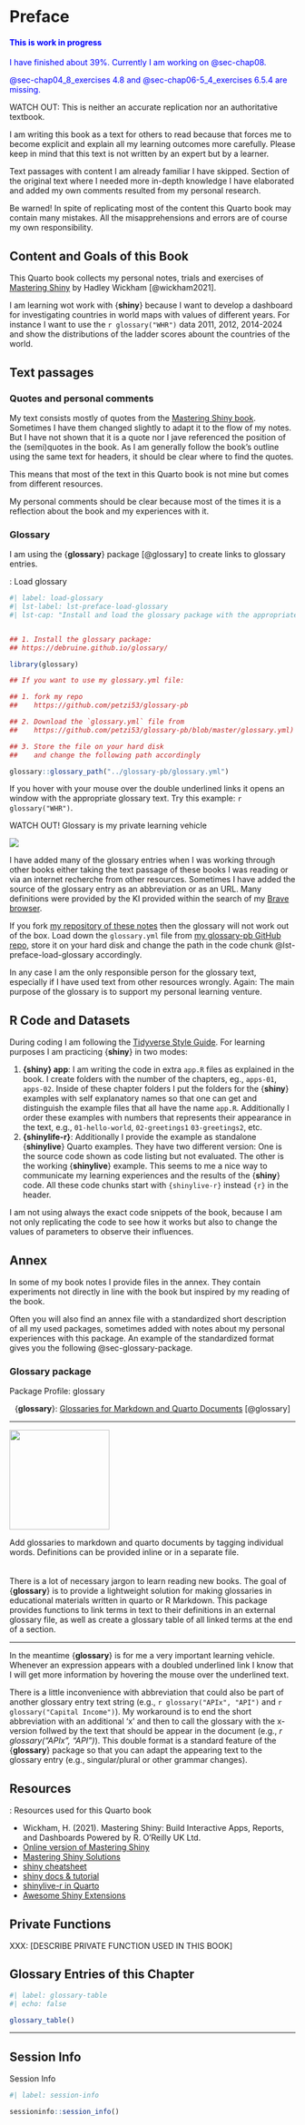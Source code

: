 # Preface {.unnumbered}

::: {.callout-note style="color: blue;"}
#### This is work in progress

I have finished about 39%. Currently I am working on @sec-chap08.

@sec-chap04_8_exercises 4.8 and @sec-chap06-5_4_exercises 6.5.4 are missing.

:::

:::::{.my-watch}
:::{.my-watch-header}
WATCH OUT: This is neither an accurate replication nor an authoritative textbook.
:::
::::{.my-watch-container}

I am writing this book as a text for others to read because that forces me to
become explicit and explain all my learning outcomes more carefully.
Please keep in mind that this text is not written by an expert but by a
learner.

Text passages with content I am already familiar I have skipped. Section
of the original text where I needed more in-depth knowledge I have
elaborated and added my own comments resulted from my personal research.

Be warned! In spite of replicating most of the content this Quarto book
may contain many mistakes. All the misapprehensions and errors are of
course my own responsibility.
::::
:::::



## Content and Goals of this Book {.unnumbered}

This Quarto book collects my personal notes, trials and exercises of
[Mastering Shiny](https://mastering-shiny.org/) by Hadley Wickham [@wickham2021].

I am learning wot work with {**shiny**} because I want to develop a dashboard for investigating countries in world maps with values of different years. For instance I want to use the `r glossary("WHR")` data 2011, 2012, 2014-2024 and show the distributions of the ladder scores abount the countries of the world.



## Text passages

### Quotes and personal comments

My text consists mostly of quotes from the [Mastering Shiny book](https://www.amazon.de/Mastering-Shiny-Interactive-Reports-Dashboards/dp/1492047384/). Sometimes I have them changed slightly to adapt it to the flow of my notes. But I have not shown that it is a quote nor I jave referenced the position of the (semi)quotes in the book. As I am generally follow the book's outline using the same text for headers, it should be clear where to find the quotes. 

This means that most of the text in this Quarto book is not mine but comes
from different resources. 

My personal comments should be clear because most of the times it is a reflection about the book and my experiences with it.



### Glossary

I am using the {**glossary**} package [@glossary] to create links to glossary
entries.

::: my-r-code
::: my-r-code-header
::: {#cnj-load-glossary}
: Load glossary
:::
:::

::: my-r-code-container


```r
#| label: load-glossary
#| lst-label: lst-preface-load-glossary
#| lst-cap: "Install and load the glossary package with the appropriate glossary.yml file"


## 1. Install the glossary package:
## https://debruine.github.io/glossary/

library(glossary)

## If you want to use my glossary.yml file:

## 1. fork my repo
##    https://github.com/petzi53/glossary-pb

## 2. Download the `glossary.yml` file from
##    https://github.com/petzi53/glossary-pb/blob/master/glossary.yml)

## 3. Store the file on your hard disk
##    and change the following path accordingly

glossary::glossary_path("../glossary-pb/glossary.yml")

```


:::
:::

If you hover with your mouse over the double underlined links it opens
an window with the appropriate glossary text. Try this example: `r glossary("WHR")`.

::: my-watch-out
::: my-watch-out-header
WATCH OUT! Glossary is my private learning vehicle
:::

::: my-watch-out-container
::: {layout="[10, 30]" layout-valign="center"}
![](https://debruine.github.io/glossary/logo.png)

I have added many of the glossary entries when I was working through
other books either taking the text passage of these books I was reading
or via an internet recherche from other resources. Sometimes I have added the
source of the glossary entry as an abbreviation or as an URL. Many definitions were provided by the KI provided within the search of my [Brave browser](https://brave.com/).
:::

:::
:::

If you fork [my repository of these notes](https://github.com/petzi53/learning-shiny) then the glossary will not
work out of the box. Load down the `glossary.yml` file from [my
glossary-pb GitHub
repo](https://github.com/petzi53/glossary-pb/blob/master/glossary.yml),
store it on your hard disk and change the path in the code chunk
@lst-preface-load-glossary accordingly.

In any case I am the only responsible person for the glossary text, especially
if I have used text from other resources wrongly. Again: The main purpose of the glossary is to support my personal learning venture.

## R Code and Datasets

During coding I am following the [Tidyverse Style Guide](https://style.tidyverse.org/). For learning purposes I am practicing {**shiny**} in two modes:

1. **{shiny} app**: I am writing the code in extra `app.R` files as explained in the book. I create folders with the number of the chapters, eg., `apps-01`, `apps-02`. Inside of these chapter folders I put the folders for the {**shiny**} examples with self explanatory names so that one can get and distinguish the example files that all have the name `app.R`. Additionally I order these examples with numbers that represents their appearance in the text, e.g., `01-hello-world`, `02-greetings1` `03-greetings2`, etc. 
2. **{shinylife-r}**: Additionally I provide the example as standalone {**shinylive**} Quarto examples. They have two different version: One is the source code shown as code listing but not evaluated. The other is the working {**shinylive**} example.  This seems to me a nice way to communicate my learning experiences and the results of the {**shiny**} code. All these code chunks start with `{shinylive-r}` instead `{r}` in the header.

::: {.callout-caution}
I am not using always the exact code snippets of the book,
because I am not only replicating the code to see how it works but also
to change the values of parameters to observe their influences.
:::

## Annex

In some of my book notes I provide files in the annex. They contain experiments not directly in line with the book but inspired by my reading of the book. 

Often you will also find an annex file with a standardized short description of all my used packages, sometimes added with notes about my personal experiences with this package. An example of the standardized format gives you the following @sec-glossary-package.

### Glossary package {#sec-glossary-package}
:::::: my-num-packagebox
::: my-num-packagebox-header
Package Profile: glossary
:::

:::: my-num-packagebox-container
<center>{**glossary**}: [Glossaries for Markdown and Quarto Documents](https://debruine.github.io/glossary/) [@glossary]</center>

------------------------------------------------------------------------

::: {layout="[10, 30]" layout-valign="center"}
![](img/logoi/logo-glossary-min.png){width="176"}

Add glossaries to markdown and quarto documents by tagging individual words. Definitions can be provided inline or in a separate file. <br/></br>   
There is a lot of necessary jargon to learn reading new books. The goal of {**glossary**} is to provide a lightweight solution for making glossaries in educational materials written in quarto or R Markdown. This package provides functions to link terms in text to their definitions in an external glossary file, as well as create a glossary table of all linked terms at the end of a section.
:::

------------------------------------------------------------------------

In the meantime {**glossary**} is for me a very important learning vehicle. Whenever an expression appears with a doubled underlined link I know that I will get more information by hovering the mouse over the underlined text.

There is a little inconvenience with abbreviation that could also be part of another glossary entry text string (e.g., `r glossary("APIx", "API")` and `r glossary("Capital Income")`). My workaround is to end the short abbreviation with an additional 'x' and then to call the glossary with the x-version follwed by the text that should be appear in the document (e.g., *r glossary("APIx", "API")*). This double format is a standard feature of the {**glossary**} package so that you can adapt the appearing text to the glossary entry (e.g., singular/plural or other grammar changes).


::::
::::::




## Resources

::: {.my-resource}
::: {.my-resource-header}
:::::: {#lem-index-book-resources}
: Resources used for this Quarto book
::::::
:::

::: {.my-resource-container}

- Wickham, H. (2021). Mastering Shiny: Build Interactive Apps, Reports, and Dashboards Powered by R. O’Reilly UK Ltd.
- [Online version of Mastering Shiny](https://mastering-shiny.org/index.html)
- [Mastering Shiny Solutions](https://mastering-shiny-solutions.org/index.html)
- [shiny cheatsheet](https://rstudio.github.io/cheatsheets/shiny.pdf)
- [shiny docs & tutorial](https://shiny.posit.co/)
- [shinylive-r in Quarto](https://quarto.thecoatlessprofessor.com/r-shinylive-demo/)
- [Awesome Shiny Extensions](https://github.com/nanxstats/awesome-shiny-extensions)
:::
:::



## Private Functions

XXX: [DESCRIBE PRIVATE FUNCTION USED IN THIS BOOK]

## Glossary Entries of this Chapter

```r
#| label: glossary-table
#| echo: false

glossary_table()
```

------------------------------------------------------------------------

## Session Info {.unnumbered}

::: my-r-code
::: my-r-code-header
Session Info
:::

::: my-r-code-container
```r
#| label: session-info

sessioninfo::session_info()
```
:::
:::

